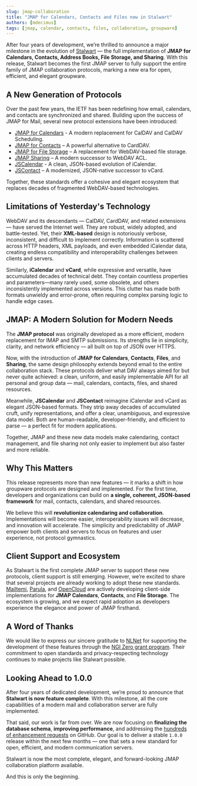 ```yaml
---
slug: jmap-collaboration
title: "JMAP for Calendars, Contacts and Files now in Stalwart"
authors: [mdecimus]
tags: [jmap, calendar, contacts, files, collaboration, groupware]
---
```


After four years of development, we’re thrilled to announce a major milestone in the evolution of [Stalwart](https://github.com/stalwartlabs/stalwart/) — the full implementation of **JMAP for Calendars, Contacts, Address Books, File Storage, and Sharing**. With this release, Stalwart becomes the first JMAP server to fully support the entire family of JMAP collaboration protocols, marking a new era for open, efficient, and elegant groupware.

## A New Generation of Protocols

Over the past few years, the IETF has been redefining how email, calendars, and contacts are synchronized and shared. Building upon the success of JMAP for Mail, several new protocol extensions have been introduced:

* [JMAP for Calendars](https://datatracker.ietf.org/doc/draft-ietf-jmap-calendars) - A modern replacement for CalDAV and CalDAV Scheduling.
* [JMAP for Contacts](https://datatracker.ietf.org/doc/rfc9610/) – A powerful alternative to CardDAV.
* [JMAP for File Storage](https://datatracker.ietf.org/doc/draft-ietf-jmap-filenode/) – A replacement for WebDAV-based file storage.
* [JMAP Sharing](https://datatracker.ietf.org/doc/rfc9670/) – A modern successor to WebDAV ACL.
* [JSCalendar](https://datatracker.ietf.org/doc/draft-ietf-calext-jscalendarbis/) - A clean, JSON-based evolution of iCalendar.
* [JSContact](https://datatracker.ietf.org/doc/rfc9553/) – A modernized, JSON-native successor to vCard.

Together, these standards offer a cohesive and elegant ecosystem that replaces decades of fragmented WebDAV-based technologies.

## Limitations of Yesterday's Technology

WebDAV and its descendants — CalDAV, CardDAV, and related extensions — have served the Internet well. They are robust, widely adopted, and battle-tested. Yet, their **XML-based** design is notoriously verbose, inconsistent, and difficult to implement correctly. Information is scattered across HTTP headers, XML payloads, and even embedded iCalendar data, creating endless compatibility and interoperability challenges between clients and servers.

Similarly, **iCalendar** and **vCard**, while expressive and versatile, have accumulated decades of technical debt. They contain countless properties and parameters—many rarely used, some obsolete, and others inconsistently implemented across versions. This clutter has made both formats unwieldy and error-prone, often requiring complex parsing logic to handle edge cases.

## JMAP: A Modern Solution for Modern Needs

The **JMAP protocol** was originally developed as a more efficient, modern replacement for IMAP and SMTP submissions. Its strengths lie in simplicity, clarity, and network efficiency — all built on top of JSON over HTTPS.

Now, with the introduction of **JMAP for Calendars**, **Contacts**, **Files**, and **Sharing**, the same design philosophy extends beyond email to the entire collaboration stack. These protocols deliver what DAV always aimed for but never quite achieved: a clean, uniform, and easily implementable API for all personal and group data — mail, calendars, contacts, files, and shared resources.

Meanwhile, **JSCalendar** and **JSContact** reimagine iCalendar and vCard as elegant JSON-based formats. They strip away decades of accumulated cruft, unify representations, and offer a clear, unambiguous, and expressive data model. Both are human-readable, developer-friendly, and efficient to parse — a perfect fit for modern applications.

Together, JMAP and these new data models make calendaring, contact management, and file sharing not only easier to implement but also faster and more reliable.

## Why This Matters

This release represents more than new features — it marks a shift in how groupware protocols are designed and implemented. For the first time, developers and organizations can build on **a single, coherent, JSON-based framework** for mail, contacts, calendars, and shared resources.

We believe this will **revolutionize calendaring and collaboration**. Implementations will become easier, interoperability issues will decrease, and innovation will accelerate. The simplicity and predictability of JMAP empower both clients and servers to focus on features and user experience, not protocol gymnastics.

## Client Support and Ecosystem

As Stalwart is the first complete JMAP server to support these new protocols, client support is still emerging. However, we’re excited to share that several projects are already working to adopt these new standards. [Mailtemi](https://mailtemi.com/), [Parula](https://parula.beonex.com/), and [OpenCloud](https://opencloud.eu/en) are actively developing client-side implementations for **JMAP Calendars**, **Contacts**, and **File Storage**. The ecosystem is growing, and we expect rapid adoption as developers experience the elegance and power of JMAP firsthand.

## A Word of Thanks

We would like to express our sincere gratitude to [NLNet](https://nlnet.nl/) for supporting the development of these features through the [NGI Zero grant program](https://nlnet.nl/commonsfund/). Their commitment to open standards and privacy-respecting technology continues to make projects like Stalwart possible.

## Looking Ahead to 1.0.0

After four years of dedicated development, we’re proud to announce that **Stalwart is now feature complete**. With this milestone, all the core capabilities of a modern mail and collaboration server are fully implemented.

That said, our work is far from over. We are now focusing on **finalizing the database schema**, **improving performance**, and addressing the [hundreds of enhancement requests](https://github.com/stalwartlabs/stalwart/issues?q=is%3Aissue+is%3Aopen+sort%3Areactions-%2B1-desc+label%3Aenhancement) on GitHub. Our goal is to deliver a stable `1.0.0` release within the next few months — one that sets a new standard for open, efficient, and modern communication servers.

Stalwart is now the most complete, elegant, and forward-looking JMAP collaboration platform available.

And this is only the beginning.

